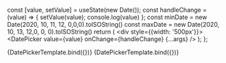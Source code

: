 
<Meta title="Components/DatePicker" component={DatePicker} />

  const [value, setValue] = useState(new Date());
  const handleChange = (value) => {
    setValue(value);
    console.log(value)
  };
  const minDate = new Date(2020, 10, 11, 12, 0,0,0).toISOString()
  const maxDate = new Date(2020, 10, 13, 12,0, 0, 0).toISOString()
  return (
      <div style={{width: '500px'}}>
        <DatePicker value={value} onChange={handleChange} {...args} />
      </div>
  );
};

<Canvas>
  <Story name="Default"args={{placeholder: 'dd/mm/yyyy'}}>{DatePickerTemplate.bind({})}</Story>
</Canvas>



<Canvas>
  <Story name="Multi-Selection Date" args={{multiSelection: true, mode: 'range'}}>{DatePickerTemplate.bind({})}</Story>
</Canvas>